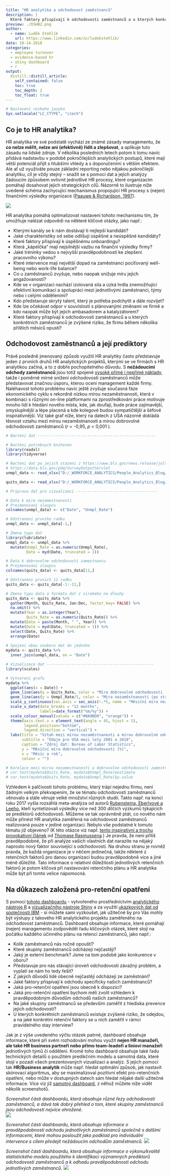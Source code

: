 ```yaml
---
title: "HR analytika a odchodovost zaměstnanců"
description: |
  Které faktory přispívají k odchodovosti zaměstnanců a u kterých konkrétních zaměstnanců je zvýšené riziko, že firmu během několika příštích měsíců opustí? Na tyto otázky se čím dál tím více firem snaží odpovědět pomocí analýzy dat o svých vlastních zaměstnancích. V tomto článku se prostřednictvím analytického nástroje R a vizualizačního nástroje Shiny podíváme, jak může být tento druh HR analytického projektu pro firmy užitečný.  
preview: ./DSHB2.png
author:
  - name: Luděk Stehlík
    url: https://www.linkedin.com/in/ludekstehlik/
date: 10-14-2018
categories:
  - employee turnover
  - evidence-based hr
  - shiny dashboard
  - r
output:
  distill::distill_article:
    self_contained: false
    toc: true
    toc_depth: 2
    toc_float: true
---
```


```r

# Nastaveni ceskeho jazyka
Sys.setlocale("LC_CTYPE", "czech")

```


## Co je to HR analytika?  

HR analytika ve své podstatě vychází ze známé zásady managementu, že **co nelze měřit, nelze ani (efektivně) řídit a zlepšovat**, a aplikuje tuto zásadu na lidské zdroje. V několika posledních letech potom k tomu navíc přidává nadstavbu v podobě pokročilejších analytických postupů, které mají větší potenciál přijít s hlubšími vhledy a s doporučeními s větším efektem. Ale ať už využíváte pouze základní reporting nebo nějakou pokročilejší analytiku, cíl je vždy stejný – snažit se s pomocí dat a jejich analýzy žádoucím způsobem ovlivnit jednotlivé HR procesy, které organizacím pomáhají dosahovat jejich strategických cílů. Názorně to ilustruje níže uvedené schéma zachycující mechanismus propojující HR procesy s (nejen) finančními výsledky organizace ([Paauwe & Richardson, 1997](https://www.tandfonline.com/doi/abs/10.1080/095851997341621?journalCode=rijh20)). 

<img src="./HR_Value_Chain.png">

HR analytika pomáhá optimalizovat nastavení tohoto mechanismu tím, že umožňuje nalézat odpovědi na některé klíčové otázky, jako např.:

* Kterými kanály se k nám dostávají ti nejlepší kandidáti?
* Jaké charakteristiky od sebe odlišují úspěšné a neúspěšné kandidáty? 
* Které faktory přispívají k úspěšnému onboardingu? 
* Která „kápéíčka“ mají nejsilnější vazbu na finanční výsledky firmy? 
* Jaké tréninky vedou s nejvyšší pravděpodobností ke zlepšení pracovního výkonu?
* Které intervence mají největší dopad na zaměstnanci pociťovaný well-being nebo work-life balance? 
* Co u zaměstnanců zvyšuje, nebo naopak snižuje míru jejich angažovanosti?
* Kde se v organizaci nachází izolovaná sila a úzká hrdla znemožňující efektivní komunikaci a spolupráci mezi jednotlivými zaměstnanci, týmy nebo i celými odděleními? 
* Kdo představuje skrytý talent, který je potřeba podchytit a dále rozvíjet?  
* Kde lze očekávat odpor v souvislosti s plánovanými změnami ve firmě a kdo naopak může být jejich ambasadorem a katalyzátorem?
* Které faktory přispívají k odchodovosti zaměstnanců a u kterých konkrétních zaměstnanců je zvýšené riziko, že firmu během několika příštích měsíců opustí?


## Odchodovost zaměstnanců a její prediktory  

Právě posledně jmenovaný způsob využití HR analytiky často představuje jeden z prvních druhů HR analytických projektů, kterými se ve firmách s HR analytikou začíná, a to z dobře pochopitelného důvodu. S **nežádoucími odchody zaměstnanců** jsou totiž spojené [vysoké přímé i nepřímé náklady](http://login.bersin.com/uploadedFiles/021517-calculating-true-cost-voluntary-turnover.pdf), takže i poměrně mírné snížení odchodovosti zaměstnanců může představovat značnou úsporu, kterou ocení management každé firmy. Naléhavost tohoto problému navíc ještě zvyšuje současná fáze ekonomického cyklu s rekordně nízkou mírou nezaměstnanosti, která v kombinaci s různými on-line platformami na zprostředkování práce motivuje mnoho lidí k hledání nového místa, kde, jak doufají, bude práce zajímavější, smysluplnější a lépe placená a kde kolegové budou sympatičtější a šéfové inspirativnější. Viz také graf níže, který na datech z USA názorně dokládá těsnost vztahu mezi mírou nezaměstnanosti a mírou dobrovolné odchodovosti zaměstnanců (*r* = -0,95, *p* < 0,001 ).

```r

# Nacteni dat ----------------------------------------------------

# Nacteni potrebnych knihoven
library(readxl)
library(tidyverse)

# Nacteni dat po jejich stazeni z https://www.bls.gov/news.release/jolts.t18.htm , resp. 
# https://data.bls.gov/pdq/SurveyOutputServlet
unmpl_data <- read_xlsx("D:/_WORKFORCE_ANALYTICS/People_Analytics_Blog/_posts/2018-10-14-hr-analytika-a-odchodovost-zamstnanc/BLS_Unemployment_Rates.xlsx", sheet = "Unemployment Rate", col_names = TRUE)

quits_data <- read_xlsx("D:/_WORKFORCE_ANALYTICS/People_Analytics_Blog/_posts/2018-10-14-hr-analytika-a-odchodovost-zamstnanc//BLS_Quits_Rates.xlsx")

# Priprava dat pro vizualizaci ------------------------------------

# Data k mire nezamestnanosti
# Prejmenovani sloupcu
colnames(unmpl_data) <- c("Date", "Unmpl_Rate")

# Odstraneni prvniho radku
unmpl_data <- unmpl_data[-1,]

# Zmena typu dat
library(lubridate)
unmpl_data <- unmpl_data %>%
  mutate(Unmpl_Rate = as.numeric(Unmpl_Rate),
         Date = myd(Date, truncated = 1))

# Data k dobrovolne odchodovosti zamestnancu
# Prejmenovani sloupcu
colnames(quits_data) <- quits_data[11,]

# Odstraneni prvnich 11 radku
quits_data <- quits_data[-1:-11,]

# Zmena typu data a formatu dat z sirokeho na dlouhy
quits_data <- quits_data %>%
  gather(Month, Quits_Rate, Jan:Dec, factor_key= FALSE) %>%
  na.omit() %>%
  mutate(Year = as.integer(Year),
         Quits_Rate = as.numeric(Quits_Rate)) %>%
  mutate(Date = paste(Month, " ", Year)) %>%
  mutate(Date = myd(Date, truncated = 1)) %>%
  select(Date, Quits_Rate) %>%
  arrange(Date)
  
# Spojeni obou souboru dat do jednoho
mydata <- quits_data %>%
  inner_join(unmpl_data, on = "Date")

# Vizualizace dat -----------------------------------------------
library(scales)

# Vytvoreni grafu
mydata %>%
  ggplot(aes(x = Date)) +
  geom_line(aes(y = Quits_Rate, color = "Míra dobrovolné odchodovosti (po statistickém odstranění sezónní komponenty)"), size = 1.5) +
  geom_line(aes(y = Unmpl_Rate/5, color = "Míra nezaměstnanosti (po statistickém odstranění sezónní komponenty)"), size = 1.5) +
  scale_y_continuous(sec.axis = sec_axis(~.*5, name = "Měsíční míra nezaměstnanosti [%]")) +
  scale_x_date(date_breaks = "12 months",
               labels=date_format("%m/%y")) +
  scale_colour_manual(values = c("#0A9BD0", "orange")) +
  theme(axis.text.x = element_text(angle = 45, hjust = 1),
        legend.position="bottom", 
        legend.direction = "vertical") +
  labs(title = "Vztah mezi mírou nezaměstnanosti a mírou dobrovolné odchodovosti",
       subtitle = "Údaje pro USA mezi lety 2001 a 2018",
       caption = "Zdroj dat: Bureau of Labor Statistics",
       y = "Měsíční míra dobrovolné odchodovosti [%]",
       x = "Měsíc a rok",
       colour = "")

# Korelace mezi mirou nezamestnanosti a dobrovolne odchodovosti zamestnancu
# cor.test(mydata$Quits_Rate, mydata$Unmpl_Rate)$estimate
# cor.test(mydata$Quits_Rate, mydata$Unmpl_Rate)$p.value
```

Vzhledem k palčivosti tohoto problému, který trápí nejednu firmu, není žádným velkým překvapením, že se tématu odchodovosti zaměstnanců věnovalo a stále věnuje velké množství různých studií. Takto např. na konci roku 2017 vyšla rozsáhlá meta-analýza od autorů [Rubensteina, Eberlyové a Leeho](https://onlinelibrary.wiley.com/doi/abs/10.1111/peps.12226), kteří syntetizovali výsledky více než 300 dílčích výzkumů týkajících se prediktorů odchodovosti. Můžeme se tak oprávněně ptát, co nového nám může přinést HR analytika zaměřená na odchodovost zaměstnanců realizovaná pouze v jediné organizaci. Nebylo vše podstatné k tomuto tématu již objeveno? (K této otázce viz např. [tento inspirativní a trochu provokativní článek](https://www.linkedin.com/pulse/predicting-turnover-stating-bleedin-obvious-hedegaard-rasmussen/) od [Thomase Rasmussena](https://www.linkedin.com/in/thomas-hedegaard-rasmussen-9b26043/).) Je pravda, že není příliš pravděpodobné, že při analýze vašich vlastních dat narazíte na nějaký naprosto nový faktor související s odchodovostí. Na druhou stranu je rovněž pravda, že každá organizace je v něčem jedinečná, takže některé z retenčních faktorů pro danou organizaci budou pravděpodobně více a jiné méně důležité. Tato informace o relativní důležitosti jednotlivých retenčních faktorů je potom klíčová při nastavování retenčního plánu a HR analytika může být při tomto velice nápomocná.


## Na důkazech založená pro-retenční opatření  

S pomocí [tohoto dashboardu](https://aanalytics.shinyapps.io/turnover_analytics_dashboard/) - vytvořeného prostřednictvím [analytického nástroje R](https://www.r-project.org/) a [vizualizačního nástroje Shiny](https://shiny.rstudio.com/) a za využití [ukázkových dat od společnosti IBM](https://www.ibm.com/communities/analytics/watson-analytics-blog/hr-employee-attrition/) - si můžete sami vyzkoušet, jak užitečné by pro Vás mohly být výstupy z takového HR analytického projektu zaměřeného na odchodovost zaměstnanců. Dashboard obsahuje informace, které pomáhají (nejen) managementu zodpovědět řadu klíčových otázek, které stojí na počátku každého účinného plánu na retenci zaměstnanců, jako např.:

* Kolik zaměstnanců nás ročně opouští?
* Které skupiny zaměstnanců odcházejí nejčastěji?
* Jaký je externí benchmark? Jsme na tom podobě jako konkurence v oboru?
* Představuje pro nás stávající úroveň odchodovosti závažný problém, a vyplatí se nám ho tedy řešit?
* Z jakých důvodů lidé obecně nejčastěji odcházejí ze zaměstnání?
* Jaké faktory přispívají k odchodu specificky našich zaměstnanců?
* Jaká pro-retenční opatření jsou obecně k dispozici?
* Jaká pro-retenční opatření bychom měli zvolit vzhledem k pravděpodobným důvodům odchodů našich zaměstnanců?  
* Na jaké skupiny zaměstnanců se především zaměřit z hlediska prevence jejich odchodovosti? 
* U kterých konkrétních zaměstnanců existuje zvýšené riziko, že odejdou, a na jaké konkrétní retenční faktory se u nich zaměřit v rámci pravidelného stay interview? 

Jak je z výše uvedeného výčtu otázek patrné, dashboard obsahuje informace, které při svém rozhodování mohou využít **nejen HR manažeři, ale také HR business partneři nebo přímo team-leadeři a linioví manažeři** jednotlivých týmů či oddělení. Kromě toho dashboard obsahuje také řadu technických detailů o použitém predikčním modelu a samotná data, které stojí v pozadí všech prezentovaných vizualizací a analýz. S jejich pomocí tak **HR/Business analytik** může např. hledat optimální způsob, jak nastavit skórovací algoritmus, aby se maximalizoval pozitivní efekt pro-retenčních opatření, nebo může v dostupných datech sám hledat nějaké další užitečné informace. Více viz již [samotný dashboard](https://aanalytics.shinyapps.io/Turnover_Analytics_Dashboard_Demo/), z něhož můžete níže vidět několik screenshotů. 

*Screenshot části dashboardu, která obsahuje různé řezy odchodovostí zaměstnanců, a dává tak dobrý přehled o tom, které skupiny zaměstnanců jsou odchodovostí nejvíce ohrožené.*  
<img src="./DSHB1.png">

*Screenshot části dashboardu, která obsahuje informace o pravděpodobnosti odchodu jednotlivých zaměstnanců společně s dalšími informacemi, které mohou posloužit jako podklad pro individuální intervence s cílem předejít nežádoucím odchodům zaměstnanců.* 
<img src="./DSHB2.png">

*Screenshot části dashboardu, která obsahuje informace o výkonu/kvalitě statistického modelu použitého k identifikaci významných prediktorů odchodovosti zaměstnanců a k odhadu pravděpodobnosti odchodu jednotlivých zaměstnanců.* 
<img src="./DSHB3.png">

